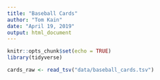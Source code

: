 ```yaml
---
title: "Baseball Cards"
author: "Tom Kain"
date: "April 19, 2019"
output: html_document
---
```


```r
knitr::opts_chunk$set(echo = TRUE)
library(tidyverse)
```

```r
cards_raw <- read_tsv("data/baseball_cards.tsv")
```